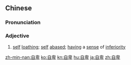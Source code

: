 ==Chinese==
{{zh-forms}}

===Pronunciation===
{{zh-pron
|m=zìbēi
|c=zi6 bei1
|mn=qz:chīr-pi/tw,xm,zz:chū-pi
|ma=Zh-zìbei.ogg
|cat=a
}}

===Adjective===
{{zh-adj}}

# [[self]] [[loathing]]; [[self]] [[abased]]; [[having]] a [[sense]] of [[inferiority]]

{{zh-cat|Advanced}}

[[zh-min-nan:自卑]]
[[ko:自卑]]
[[kn:自卑]]
[[hu:自卑]]
[[ja:自卑]]
[[zh:自卑]]